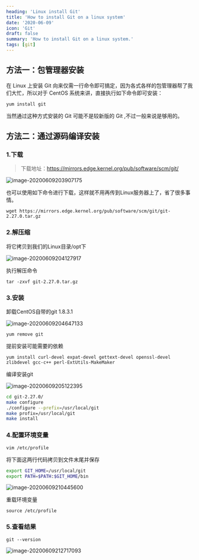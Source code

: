 ```yaml
---
heading: 'Linux install Git'
title: 'How to install Git on a linux system'
date: '2020-06-09'
icon: 'Git'
draft: false
summary: 'How to install Git on a linux system.'
tags: [git]
---
```


## 方法一：包管理器安装

在 Linux 上安装 Git 向来仅需⼀⾏命令即可搞定，因为各式各样的包管理器帮了我们⼤忙，所以对于 CentOS 系统来讲，直接执⾏如下命令即可安装：

`yum install git`

当然通过这种⽅式安装的 Git 可能不是较新版的 Git ,不过⼀般来说是够⽤的。

## 方法二：通过源码编译安装

### 1.下载

> 下载地址：https://mirrors.edge.kernel.org/pub/software/scm/git/

![image-20200609203907175](https://cxhello.oss-cn-beijing.aliyuncs.com/image/image-20200609203907175.png)

也可以使用如下命令进行下载，这样就不用再传到Linux服务器上了，省了很多事情。

`wget https://mirrors.edge.kernel.org/pub/software/scm/git/git-2.27.0.tar.gz`

### 2.解压缩

将它拷贝到我们的Linux目录/opt下

![image-20200609204127917](https://cxhello.oss-cn-beijing.aliyuncs.com/image/image-20200609204127917.png)

执行解压命令

`tar -zxvf git-2.27.0.tar.gz`

### 3.安装

卸载CentOS自带的git 1.8.3.1

![image-20200609204647133](https://cxhello.oss-cn-beijing.aliyuncs.com/image/image-20200609204647133.png)

`yum remove git`

提前安装可能需要的依赖

`yum install curl-devel expat-devel gettext-devel openssl-devel zlibdevel gcc-c++ perl-ExtUtils-MakeMaker`

编译安装git

![image-20200609205122395](https://cxhello.oss-cn-beijing.aliyuncs.com/image/image-20200609205122395.png)

```bash
cd git-2.27.0/
make configure
./configure --prefix=/usr/local/git
make profix=/usr/local/git
make install
```

### 4.配置环境变量

`vim /etc/profile`

将下面这两行代码拷贝到文件末尾并保存

```bash
export GIT_HOME=/usr/local/git
export PATH=$PATH:$GIT_HOME/bin
```

![image-20200609210445600](https://cxhello.oss-cn-beijing.aliyuncs.com/image/image-20200609210445600.png)

重载环境变量

`source /etc/profile`

### 5.查看结果

`git --version`

![image-20200609212717093](https://cxhello.oss-cn-beijing.aliyuncs.com/image/image-20200609212717093.png)